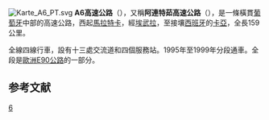[[File:Karte_A6_PT.svg|right]]
'''A6高速公路'''（{{lang-pt|A6 Autoestrada}}），又稱'''阿連特茹高速公路'''（{{lang|pt|Auto-Estrada  do Alentejo}}），是一條橫貫[[葡萄牙|葡萄牙]]中部的高速公路，西起[[馬拉特卡|馬拉特卡]]，經[[埃武拉|埃武拉]]，至接壤[[西班牙|西班牙]]的[[卡亚和圣佩德罗|卡亞]]，全長159公里。

全線四線行車，設有十三處交流道和四個服務站。1995年至1999年分段通車。全段是[[歐洲E90公路|歐洲E90公路]]的一部分。
==参考文献==
{{reflist}}
{{葡萄牙高速公路}}
[[Category:葡萄牙高速公路|6]]